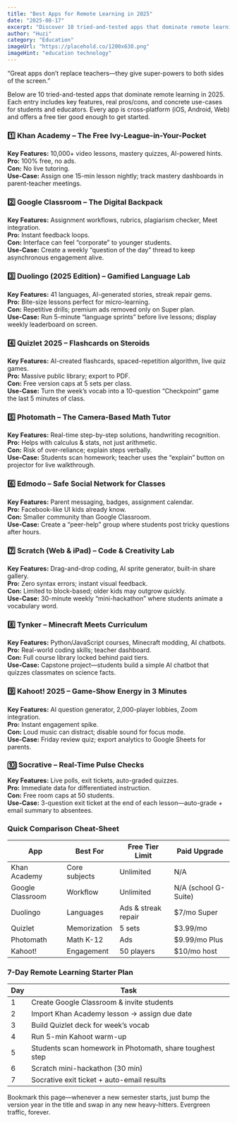 ```yaml
---
title: "Best Apps for Remote Learning in 2025"
date: "2025-08-17"
excerpt: "Discover 10 tried-and-tested apps that dominate remote learning in 2025, with features, pros/cons, and use-cases for students and educators."
author: "Huzi"
category: "Education"
imageUrl: "https://placehold.co/1200x630.png"
imageHint: "education technology"
---
```


“Great apps don’t replace teachers—they give super-powers to both sides of the screen.”

Below are 10 tried-and-tested apps that dominate remote learning in 2025. Each entry includes key features, real pros/cons, and concrete use-cases for students and educators. Every app is cross-platform (iOS, Android, Web) and offers a free tier good enough to get started.

### 1️⃣ Khan Academy – The Free Ivy-League-in-Your-Pocket
**Key Features:** 10,000+ video lessons, mastery quizzes, AI-powered hints.  
**Pro:** 100% free, no ads.  
**Con:** No live tutoring.  
**Use-Case:** Assign one 15-min lesson nightly; track mastery dashboards in parent-teacher meetings.

### 2️⃣ Google Classroom – The Digital Backpack
**Key Features:** Assignment workflows, rubrics, plagiarism checker, Meet integration.  
**Pro:** Instant feedback loops.  
**Con:** Interface can feel “corporate” to younger students.  
**Use-Case:** Create a weekly “question of the day” thread to keep asynchronous engagement alive.

### 3️⃣ Duolingo (2025 Edition) – Gamified Language Lab
**Key Features:** 41 languages, AI-generated stories, streak repair gems.  
**Pro:** Bite-size lessons perfect for micro-learning.  
**Con:** Repetitive drills; premium ads removed only on Super plan.  
**Use-Case:** Run 5-minute “language sprints” before live lessons; display weekly leaderboard on screen.

### 4️⃣ Quizlet 2025 – Flashcards on Steroids
**Key Features:** AI-created flashcards, spaced-repetition algorithm, live quiz games.  
**Pro:** Massive public library; export to PDF.  
**Con:** Free version caps at 5 sets per class.  
**Use-Case:** Turn the week’s vocab into a 10-question “Checkpoint” game the last 5 minutes of class.

### 5️⃣ Photomath – The Camera-Based Math Tutor
**Key Features:** Real-time step-by-step solutions, handwriting recognition.  
**Pro:** Helps with calculus & stats, not just arithmetic.  
**Con:** Risk of over-reliance; explain steps verbally.  
**Use-Case:** Students scan homework; teacher uses the “explain” button on projector for live walkthrough.

### 6️⃣ Edmodo – Safe Social Network for Classes
**Key Features:** Parent messaging, badges, assignment calendar.  
**Pro:** Facebook-like UI kids already know.  
**Con:** Smaller community than Google Classroom.  
**Use-Case:** Create a “peer-help” group where students post tricky questions after hours.

### 7️⃣ Scratch (Web & iPad) – Code & Creativity Lab
**Key Features:** Drag-and-drop coding, AI sprite generator, built-in share gallery.  
**Pro:** Zero syntax errors; instant visual feedback.  
**Con:** Limited to block-based; older kids may outgrow quickly.  
**Use-Case:** 30-minute weekly “mini-hackathon” where students animate a vocabulary word.

### 8️⃣ Tynker – Minecraft Meets Curriculum
**Key Features:** Python/JavaScript courses, Minecraft modding, AI chatbots.  
**Pro:** Real-world coding skills; teacher dashboard.  
**Con:** Full course library locked behind paid tiers.  
**Use-Case:** Capstone project—students build a simple AI chatbot that quizzes classmates on science facts.

### 9️⃣ Kahoot! 2025 – Game-Show Energy in 3 Minutes
**Key Features:** AI question generator, 2,000-player lobbies, Zoom integration.  
**Pro:** Instant engagement spike.  
**Con:** Loud music can distract; disable sound for focus mode.  
**Use-Case:** Friday review quiz; export analytics to Google Sheets for parents.

### 🔟 Socrative – Real-Time Pulse Checks
**Key Features:** Live polls, exit tickets, auto-graded quizzes.  
**Pro:** Immediate data for differentiated instruction.  
**Con:** Free room caps at 50 students.  
**Use-Case:** 3-question exit ticket at the end of each lesson—auto-grade + email summary to absentees.

### Quick Comparison Cheat-Sheet
| App              | Best For            | Free Tier Limit       | Paid Upgrade        |
|------------------|---------------------|-----------------------|---------------------|
| Khan Academy     | Core subjects       | Unlimited             | N/A                 |
| Google Classroom | Workflow            | Unlimited             | N/A (school G-Suite)|
| Duolingo         | Languages           | Ads & streak repair   | $7/mo Super         |
| Quizlet          | Memorization        | 5 sets                | $3.99/mo            |
| Photomath        | Math K-12           | Ads                   | $9.99/mo Plus       |
| Kahoot!          | Engagement          | 50 players            | $10/mo host         |

### 7-Day Remote Learning Starter Plan
| Day | Task                                                     |
|-----|----------------------------------------------------------|
| 1   | Create Google Classroom & invite students                |
| 2   | Import Khan Academy lesson → assign due date             |
| 3   | Build Quizlet deck for week’s vocab                      |
| 4   | Run 5-min Kahoot warm-up                                 |
| 5   | Students scan homework in Photomath, share toughest step |
| 6   | Scratch mini-hackathon (30 min)                          |
| 7   | Socrative exit ticket + auto-email results               |

Bookmark this page—whenever a new semester starts, just bump the version year in the title and swap in any new heavy-hitters. Evergreen traffic, forever.
